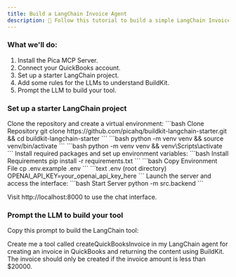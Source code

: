 ```yaml
---
title: Build a LangChain Invoice Agent
description: 👋 Follow this tutorial to build a simple LangChain Invoice Agent that created invoices in QuickBooks — all in under 5 minutes.
---
```



### What we'll do:

1. Install the Pica MCP Server.
2. Connect your QuickBooks account.
3. Set up a starter LangChain project.
4. Add some rules for the LLMs to understand BuildKit.
5. Prompt the LLM to build your tool.

<InstallMcpServer />

<ConnectAccounts platformNames='QuickBooks'/>
<Columns cols={1}>
  <AddConnections platforms={[{'name': 'QuickBooks', 'code': 'quickbooks'}]} />
</Columns>

### Set up a starter LangChain project

<Steps>
  <Step title="Set up the project">
    Clone the repository and create a virtual environment:
    ```bash Clone Repository
    git clone https://github.com/picahq/buildkit-langchain-starter.git && cd buildkit-langchain-starter
    ```
    <Tabs>
      <Tab title="macOS/Linux">
        ```bash
        python -m venv venv && source venv/bin/activate
        ```
      </Tab>
      <Tab title="Windows">
        ```bash
        python -m venv venv && venv\Scripts\activate
        ```
      </Tab>
    </Tabs>
  </Step>

  <Step title="Install dependencies and configure">
    Install required packages and set up environment variables:
    ```bash Install Requirements
    pip install -r requirements.txt
    ```
    ```bash Copy Environment File
    cp .env.example .env
    ```
    ```text .env (root directory)
    OPENAI_API_KEY=your_openai_api_key_here
    ```
  </Step>

  <Step title="Start the application">
    Launch the server and access the interface:
    ```bash Start Server
    python -m src.backend
    ```
    <p>Visit http://localhost:8000 to use the chat interface.</p>
  </Step>
</Steps>

<AddRules />

### Prompt the LLM to build your tool

Copy this prompt to build the LangChain tool:

<CodeBlock title="text" filename="LangChain Tool Prompt">
Create me a tool called createQuickBooksInvoice in my LangChain agent for creating an invoice in QuickBooks and returning the content using BuildKit. The invoice should only be created if the invoice amount is less than $20000.
</CodeBlock>

